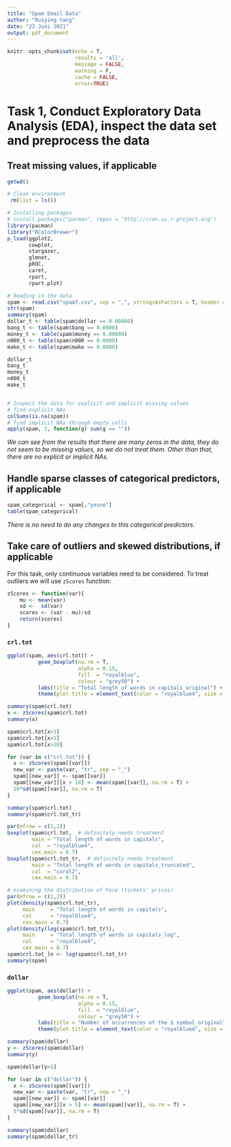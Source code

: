 ```yaml
---
title: "Spam Email Data"
author: "Ruiying Yang"
date: "23 Juni 2021"
output: pdf_document
---
```


```r
knitr::opts_chunk$set(echo = T, 
                      results = 'all', 
                      message = FALSE, 
                      warning = F, 
                      cache = FALSE, 
                      error=TRUE)
```

# Task 1, Conduct Exploratory Data Analysis (EDA), inspect the data set and preprocess the data
## Treat missing values, if applicable
```r
getwd()
```

```r
# Clean environment 
 rm(list = ls())  

# Installing packages 
# install.packages("pacman", repos = "http://cran.us.r-project.org")
library(pacman)
library("RColorBrewer")
p_load(ggplot2,    
       cowplot,   
       stargazer, 
       glmnet,    
       pROC,      
       caret,       
       rpart,        
       rpart.plot)

# Reading in the data
spam <- read.csv("spam7.csv", sep = ",", stringsAsFactors = T, header = T)
str(spam)
summary(spam)
dollar_t <- table(spam$dollar == 0.00000)
bang_t <- table(spam$bang == 0.0000)
money_t <- table(spam$money == 0.00000)
n000_t <- table(spam$n000 == 0.0000)
make_t <- table(spam$make == 0.0000)

dollar_t 
bang_t 
money_t 
n000_t 
make_t 


# Inspect the data for explicit and implicit missing values 
# find explicit NAs
colSums(is.na(spam))
# find implicit NAs through empty cells
apply(spam, 2, function(g) sum(g == "")) 
```
*We can see from the results that there are many zeros in the data, they do not seem to be missing values, so we do not treat them. Other than that, there are no explicit or implicit NAs.*

## Handle sparse classes of categorical predictors, if applicable
```r
spam_categorical <- spam[,"yesno"]
table(spam_categorical)
```
*There is no need to do any changes to this categorical predictors.*

## Take care of outliers and skewed distributions, if applicable
For this task, only continuous variables need to be considered.
To treat outliers we will use `zScores` function:
```r
zScores <- function(var){
    mu <- mean(var)
    sd <-  sd(var)
    scores <- (var - mu)/sd
    return(scores)
}
```

### `crl.tot`
```r
ggplot(spam, aes(crl.tot)) +
          geom_boxplot(na.rm = T,
                       alpha = 0.15,
                       fill  = "royalblue",
                       colour = "grey50") +
          labs(title = "Total length of words in capitals_original") +
          theme(plot.title = element_text(color = "royalblue4", size = 12, face = "bold"))

summary(spam$crl.tot)
x <- zScores(spam$crl.tot)
summary(x)

spam$crl.tot[x>3]
spam$crl.tot[x>5]
spam$crl.tot[x>10]

for (var in c("crl.tot")) {
  x <- zScores(spam[[var]])
  new_var <- paste(var, "tr", sep = "_")
  spam[[new_var]] <- spam[[var]]
  spam[[new_var]][x > 10] <- mean(spam[[var]], na.rm = T) + 
  10*sd(spam[[var]], na.rm = T)
}

summary(spam$crl.tot)
summary(spam$crl.tot_tr)

par(mfrow = c(1,2))
boxplot(spam$crl.tot,  # definitely needs treatment
        main = "Total length of words in capitals",
        col  = "royalblue4",
        cex.main = 0.7)
boxplot(spam$crl.tot_tr,  # definitely needs treatment
        main = "Total length of words in capitals_truncated",
        col  = "coral2",
        cex.main = 0.7)

# examining the distribution of Fare (tickets' prices)
par(mfrow = c(1,2))
plot(density(spam$crl.tot_tr),
     main     = "Total length of words in capitals",
     col      = "royalblue4", 
     cex.main = 0.7)
plot(density(log(spam$crl.tot_tr)),
     main     = "Total length of words in capitals_log",
     col      = "royalblue4", 
     cex.main = 0.7)
spam$crl.tot_ln <- log(spam$crl.tot_tr) 
summary(spam)

```

### `dollar`
```r
ggplot(spam, aes(dollar)) +
          geom_boxplot(na.rm = T,
                       alpha = 0.15,
                       fill  = "royalblue",
                       colour = "grey50") +
          labs(title = "Number of occurrences of the $ symbol_original") +
          theme(plot.title = element_text(color = "royalblue4", size = 12, face = "bold"))

summary(spam$dollar)
y <- zScores(spam$dollar)
summary(y)

spam$dollar[y>5]

for (var in c("dollar")) {
  x <- zScores(spam[[var]])
  new_var <- paste(var, "tr", sep = "_")
  spam[[new_var]] <- spam[[var]]
  spam[[new_var]][x > 5] <- mean(spam[[var]], na.rm = T) + 
  5*sd(spam[[var]], na.rm = T)
}

summary(spam$dollar)
summary(spam$dollar_tr)

```



